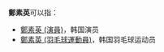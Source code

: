 '''鄭素英'''可以指：
*[[鄭素英_(演員)|鄭素英 (演員)]]，韩国演员
*[[鄭素英_(羽毛球運動員)|鄭素英 (羽毛球運動員)]]，韩国羽毛球运动员

{{disambig|S素英|cat=三字郑姓人名消歧义}}